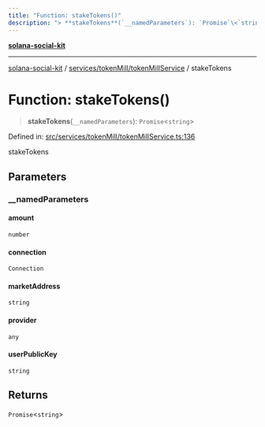 ```yaml
---
title: "Function: stakeTokens()"
description: "> **stakeTokens**(`__namedParameters`): `Promise`\<`string`\>"
---
```


[**solana-social-kit**](../../../../README.mdx)

***

[solana-social-kit](../../../../README.mdx) / [services/tokenMill/tokenMillService](../README.mdx) / stakeTokens

# Function: stakeTokens()

> **stakeTokens**(`__namedParameters`): `Promise`\<`string`\>

Defined in: [src/services/tokenMill/tokenMillService.ts:136](https://github.com/SendArcade/solana-social-starter/blob/bd4b3556b8f469c27ebb06f4df65b3a36b43ba3b/src/services/tokenMill/tokenMillService.ts#L136)

stakeTokens

## Parameters

### \_\_namedParameters

#### amount

`number`

#### connection

`Connection`

#### marketAddress

`string`

#### provider

`any`

#### userPublicKey

`string`

## Returns

`Promise`\<`string`\>
